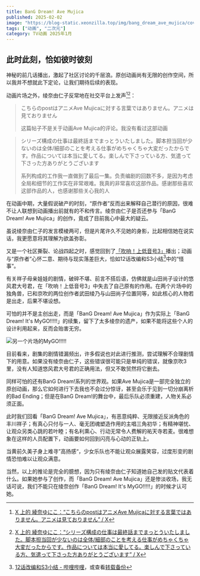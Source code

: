 ```yaml
---
title: BanG Dream! Ave Mujica
published: 2025-02-02
image: "https://blog-static.xeonzilla.top/img/bang_dream_ave_mujica/cover.avif"
tags: ["动画", "二次元"]
category: TV动画 2025年1月
---
```

## 此时此刻，恰如彼时彼刻
神秘的前几话播出，激起了社区讨论的千层浪。原创动画尚有无限的创作空间，所以我并不想就此下定论，让我们期待后续的表现。

动画片场之外，绫奈由仁子反常地在社交平台上发声[^1][^2]：
>こちらのpostはアニメAve Mujicaに対する言葉ではありません。アニメは見ておりません
>
>这篇帖子不是关于动画Ave Mujica的评论。我没有看过这部动画

>シリーズ構成の仕事は最終話までまっとういたしました。脚本担当回が少ないのは全体/細部のことを考える仕事がめちゃくちゃ大変だったからです。作品については本当に愛してる。楽しんで下さっている方、気遣って下さった方ありがとうございます
>
>系列构成的工作我一直做到了最后一集。负责编剧的回数不多，是因为考虑全局和细节的工作实在非常艰难。我真的非常喜欢这部作品。感谢那些喜欢这部作品的人，也感谢那些关心我的人

在动画中期，大量假说破产的时刻，“原作者”反而出来解释自己潜行的原因，很难不让人联想到动画播出前就有的不和传言。绫奈由仁子是否还参与「BanG Dream! Ave Mujica」的创作，竟成了目前我心中最大的疑云。

虽说绫奈由仁子的发言模棱两可，但是片尾许久不见她的身影，比起相信她在说实话，我更愿意将其理解为欲盖弥彰。

又是一个社区撕裂、论战四起之时，感觉回到了[「吹响！上低音号3」](/posts/sound_euphonium_season3/)播出；动画与“原作者”心怀二意、期待与现实落差巨大，恰如12话改编和S3小结[^3]中的“怪事“。

有关祥子母亲娃娃的剧情，破碎不堪、前言不搭后语，仿佛就是山田尚子设计的悠风君大号君，在「吹响！上低音号3」中失去了自己原有的作用。在两个片场中的独角兽，已和京吹的两位创作者武田绫乃与山田尚子位置同等，如此核心的人物若是出走，后果不堪设想。

可怕的并不是主创出走，而是「BanG Dream! Ave Mujica」作为实际上「BanG Dream! It's MyGO!!!!!」的续集，留下了太多绫奈的遗产，如果不能将这些个人的设计利用起来，反而会贻害无穷。

![另一个片场的MyGO!!!!!](https://blog-static.xeonzilla.top/img/bang_dream_ave_mujica/01.avif "另一个片场的MyGO!!!!!")

目前看来，剧集的剧情错漏频出，许多假说也对此进行推测，尝试理解不合理剧情下的用意。如果没有绫奈由仁子，这些错误很可能只是单纯的错误，就像京吹3里，没有人知道悠风君大号君的正确用法，但又不敢贸然将它删去。

同样可怕的还有BanG Dream!系列的世界观。如果Ave Mujica是一部完全独立的原创动画，那么它如何进行下去我也不会过分惊讶，甚至会乐于见到一切分崩离析的Bad Ending；但是在BanG Dream!的舞台中，最后乐队必须重建，人物关系必须正面。

此时我们回看「BanG Dream! Ave Mujica」，有恶意纯粹、无限接近反派角色的丰川祥子；有真心只付与一人、毫无团魂塑造作用的主唱三角初华；有精神堪忧、让观众另类心跳的若叶睦；有名利熏心、行动无常令人费解的祐天寺若麦。很难想象在这样的人员配置下，动画要如何回到闪亮与心动的正轨上。

当黄前久美子身上难寻”高扬感“，少女乐队也不能让观众展露笑容，过度形变的剧情恐怕难以让观众满意。

当然，以上的推论是完全的臆想，因为只有绫奈由仁子知道她自己发的贴文代表着什么。如果她参与了创作，而「BanG Dream! Ave Mujica」还是惨淡收场，我无话可说，我们不能只在绫奈创作「BanG Dream! It's MyGO!!!!!」的时候才认可她。

[^1]:[X 上的 綾奈ゆにこ：“こちらのpostはアニメAve Mujicaに対する言葉ではありません。アニメは見ておりません” / X](https://x.com/unicococ/status/1885234929971454372)

[^2]:[X 上的 綾奈ゆにこ：“シリーズ構成の仕事は最終話までまっとういたしました。脚本担当回が少ないのは全体/細部のことを考える仕事がめちゃくちゃ大変だったからです。作品については本当に愛してる。楽しんで下さっている方、気遣って下さった方ありがとうございます” / X](https://x.com/unicococ/status/1885342245177745939)

[^3]:[12话改编和S3小结 - 哔哩哔哩](https://www.bilibili.com/opus/946810933277098003)，或查看[转载备份](/posts/episode_12_adaptation_and_s3_summary/)
